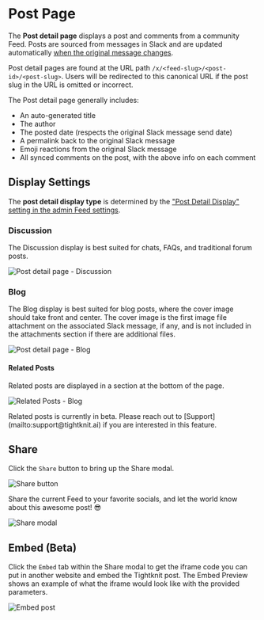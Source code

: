 
# Post Page

The **Post detail page** displays a post and comments from a community Feed.
Posts are sourced from messages in Slack and are updated automatically [when the original message changes](/basics/companion-site-sync-guide).

Post detail pages are found at the URL path `/x/<feed-slug>/<post-id>/<post-slug>`.
Users will be redirected to this canonical URL if the post slug in the URL is omitted or incorrect.

The Post detail page generally includes:

- An auto-generated title
- The author
- The posted date (respects the original Slack message send date)
- A permalink back to the original Slack message
- Emoji reactions from the original Slack message
- All synced comments on the post, with the above info on each comment

## Display Settings

The **post detail display type** is determined by the ["Post Detail Display" setting in the admin Feed settings](/channels-and-feeds/manage-feeds).

### Discussion

The Discussion display is best suited for chats, FAQs, and traditional forum posts.

![Post detail page - Discussion](/tightknit-site/post/post-detail-display-discussion.png)

### Blog

The Blog display is best suited for blog posts, where the cover image should take front and center. The cover image is the first image file attachment on the associated Slack message, if any, and is not included in the attachments section if there are additional files.

![Post detail page - Blog](/tightknit-site/post/post-detail-display-blog.png)

#### Related Posts

Related posts are displayed in a section at the bottom of the page.

![Related Posts - Blog](/tightknit-site/post/post-detail-related-blog.png)

<Callout>
  Related posts is currently in beta. Please reach out to
  [Support](mailto:support@tightknit.ai) if you are interested in this feature.
</Callout>

## Share

Click the `Share` button to bring up the Share modal.

![Share button](/tightknit-site/post/post-detail-share-button.png)

Share the current Feed to your favorite socials, and let the world know about this awesome post! 😎

![Share modal](/tightknit-site/post/post-detail-share-modal.png)

## Embed (Beta)

Click the `Embed` tab within the Share modal to get the iframe code you can put in another website and embed the Tightknit post. The Embed Preview shows an example of what the iframe would look like with the provided parameters.

![Embed post](/tightknit-site/post/embed-tab-post.png)
